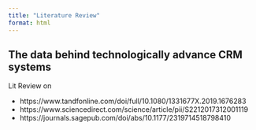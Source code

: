 ```yaml
---
title: "Literature Review"
format: html
---
```


## The data behind technologically advance CRM systems

Lit Review on 

- https://www.tandfonline.com/doi/full/10.1080/1331677X.2019.1676283
- https://www.sciencedirect.com/science/article/pii/S2212017312001119
- https://journals.sagepub.com/doi/abs/10.1177/2319714518798410
